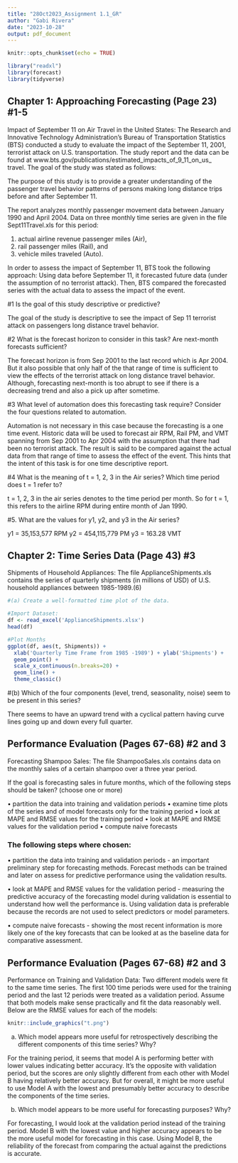 ```yaml
---
title: "28Oct2023_Assignment 1.1_GR"
author: "Gabi Rivera"
date: "2023-10-28"
output: pdf_document
---
```


```r
knitr::opts_chunk$set(echo = TRUE)
```

```r
library("readxl")
library(forecast)
library(tidyverse)
```

## Chapter 1: Approaching Forecasting (Page 23) #1-5

Impact of September 11 on Air Travel in the United States: The Research
and Innovative Technology Administration’s Bureau of
Transportation Statistics (BTS) conducted a study to evaluate
the impact of the September 11, 2001, terrorist attack on U.S.
transportation. The study report and the data can be found at
www.bts.gov/publications/estimated_impacts_of_9_11_on_us_
travel. The goal of the study was stated as follows:

The purpose of this study is to provide a greater understanding
of the passenger travel behavior patterns of persons making long
distance trips before and after September 11.

The report analyzes monthly passenger movement data between
January 1990 and April 2004. Data on three monthly time series
are given in the file Sept11Travel.xls for this period: 

(1) actual airline revenue passenger miles (Air), 
(2) rail passenger miles (Rail), and 
(3) vehicle miles traveled (Auto).

In order to assess the impact of September 11, BTS took the
following approach: Using data before September 11, it forecasted
future data (under the assumption of no terrorist attack).
Then, BTS compared the forecasted series with the actual data to
assess the impact of the event.


#1 Is the goal of this study descriptive or predictive?

The goal of the study is descriptive to see the impact of Sep 11 terrorist 
attack on passengers long distance travel behavior.

#2 What is the forecast horizon to consider in this task? Are next-month forecasts sufficient?

The forecast horizon is from Sep 2001 to the last record which is Apr 2004. 
But it also possible that only half of the that range of time is sufficient 
to view the effects of the terrorist attack on long distance travel behavior. 
Although, forecasting next-month is too abrupt to see if there is a decreasing 
trend and also a pick up after sometime. 

#3 What level of automation does this forecasting task require? Consider the four questions related to automation.

Automation is not necessary in this case because the forecasting is a 
one time event. Historic data will be used to forecast air RPM, Rail PM, 
and VMT spanning from Sep 2001 to Apr 2004 with the assumption that there 
had been no terrorist attack. The result is said to be compared against the 
actual data from that range of time to assess the effect of the event. This 
hints that the intent of this task is for one time descriptive report.  

#4 What is the meaning of t = 1, 2, 3 in the Air series? Which time period does t = 1 refer to?

t = 1, 2, 3 in the air series denotes to the time period per month. 
So for t = 1, this refers to the airline RPM during entire month of Jan 1990. 

#5. What are the values for y1, y2, and y3 in the Air series?
 
 y1 = 35,153,577 RPM 
 y2 = 454,115,779 PM
 y3 = 163.28 VMT


## Chapter 2: Time Series Data (Page 43) #3

Shipments of Household Appliances: The file ApplianceShipments.xls contains 
the series of quarterly shipments (in millions of USD) of U.S. household 
appliances between 1985-1989.(6)

```r

#(a) Create a well-formatted time plot of the data.

#Import Dataset:
df <- read_excel('ApplianceShipments.xlsx')
head(df)

#Plot Months
ggplot(df, aes(t, Shipments)) +
  xlab('Quarterly Time Frame from 1985 -1989') + ylab('Shipments') +
  geom_point() +
  scale_x_continuous(n.breaks=20) +
  geom_line() +
  theme_classic()

```
#(b) Which of the four components (level, trend, seasonality, noise) seem to be present in this series?

There seems to have an upward trend with a cyclical pattern having curve lines going up and down every full quarter. 



## Performance Evaluation (Pages 67-68) #2 and 3

Forecasting Shampoo Sales: The file ShampooSales.xls contains
data on the monthly sales of a certain shampoo over a three year
period.

If the goal is forecasting sales in future months, which of the
following steps should be taken? (choose one or more)

• partition the data into training and validation periods
• examine time plots of the series and of model forecasts only
for the training period
• look at MAPE and RMSE values for the training period
• look at MAPE and RMSE values for the validation period
• compute naive forecasts


### The following steps where chosen:

• partition the data into training and validation periods 
- an important preliminary step for forecasting methods. 
Forecast methods can be trained and later on assess for predictive 
performance using the validation results. 

• look at MAPE and RMSE values for the validation period 
- measuring the predictive accuracy of the forecasting model during 
validation is essential to understand how well the performance is. Using 
validation data is preferable because the records are not used to select 
predictors or model parameters.

• compute naive forecasts 
- showing the most recent information is more likely one of the key forecasts 
that can be looked at as the baseline data for comparative assessment. 



## Performance Evaluation (Pages 67-68) #2 and 3

Performance on Training and Validation Data: Two different
models were fit to the same time series. The first 100 time
periods were used for the training period and the last 12
periods were treated as a validation period. Assume that both
models make sense practically and fit the data reasonably
well. Below are the RMSE values for each of the models:

```r
knitr::include_graphics("t.png")
```


(a) Which model appears more useful for retrospectively describing the different
components of this time series? Why?

For the training period, it seems that model A is performing better with 
lower values indicating better accuracy. It's the opposite with validation 
period, but the scores are only slightly different from each other with Model B
having relatively better accuracy. But for overall, it might be more useful 
to use Model A with the lowest and presumably better accuracy to describe the 
components of the time series. 


(b) Which model appears to be more useful for forecasting purposes? Why? 

For forecasting, I would look at the validation period instead of the 
training period. Model B with the lowest value and higher accuracy appears 
to be the more useful model for forecasting in this case. Using Model B, the 
reliability of the forecast from comparing the actual against the predictions 
is accurate. 















